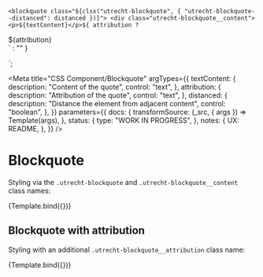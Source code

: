 <!--
@license EUPL-1.2
Copyright (c) 2021 Robbert Broersma
-->


<!-- Import component and component styles -->


<!-- Import Docs -->


  `<blockquote class="${clsx("utrecht-blockquote", { "utrecht-blockquote--distanced": distanced })}">
    <div class="utrecht-blockquote__content">
      <p>${textContent}</p>${
    attribution
      ? `
    </div>
    <div class="utrecht-blockquote__attribution">${attribution}</div>`
      : ""
  }
</blockquote>`;

<Meta
  title="CSS Component/Blockquote"
  argTypes={{
    textContent: {
      description: "Content of the quote",
      control: "text",
    },
    attribution: {
      description: "Attribution of the quote",
      control: "text",
    },
    distanced: {
      description: "Distance the element from adjacent content",
      control: "boolean",
    },
  }}
  parameters={{
    docs: {
      transformSource: (_src, { args }) => Template(args),
    },
    status: {
      type: "WORK IN PROGRESS",
    },
    notes: {
      UX: README,
    },
  }}
/>

# Blockquote

Styling via the `.utrecht-blockquote` and `.utrecht-blockquote__content` class names:

<Canvas>
  <Story
    name="Blockquote"
    args={{
      distanced: true,
      textContent: "The Quick Brown Fox Jumps Over The Lazy Dog",
    }}
  >
    {Template.bind({})}
  </Story>
</Canvas>

<ArgsTable story="Blockquote" />

## Blockquote with attribution

Styling with an additional `.utrecht-blockquote__attribution` class name:

<Canvas>
  <Story
    name="Blockquote with attribution"
    args={{
      attribution: "L. Ipsum",
      distanced: true,
      textContent: "The Quick Brown Fox Jumps Over The Lazy Dog",
    }}
  >
    {Template.bind({})}
  </Story>
</Canvas>
